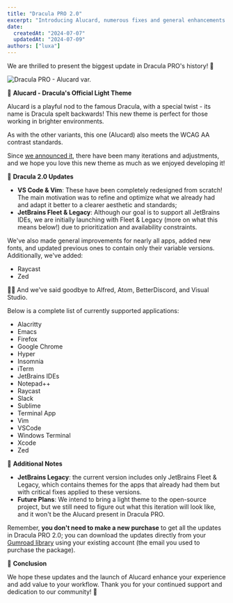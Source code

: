 ```yaml
---
title: "Dracula PRO 2.0"
excerpt: "Introducing Alucard, numerous fixes and general enhancements!"
date:
  createdAt: "2024-07-07"
  updatedAt: "2024-07-09"
authors: ["luxa"]
---
```


We are thrilled to present the biggest update in Dracula PRO's history! 🤯

![Dracula PRO - Alucard var.](/images/blog/dracula-pro-2.0-our-first-light-theme-a.jpeg)

🌄 **Alucard - Dracula's Official Light Theme**

Alucard is a playful nod to the famous Dracula, with a special twist - its name is Dracula spelt backwards! This new theme is perfect for those working in brighter environments.

As with the other variants, this one (Alucard) also meets the WCAG AA contrast standards.

Since [we announced it](/blog/get-ready-for-dracula-light-mode), there have been many iterations and adjustments, and we hope you love this new theme as much as we enjoyed developing it!

🦇 **Dracula 2.0 Updates**

- **VS Code & Vim**: These have been completely redesigned from scratch! The main motivation was to refine and optimize what we already had and adapt it better to a clearer aesthetic and standards;
- **JetBrains Fleet & Legacy**: Although our goal is to support all JetBrains IDEs, we are initially launching with Fleet & Legacy (more on what this means below!) due to prioritization and availability constraints.

We've also made general improvements for nearly all apps, added new fonts, and updated previous ones to contain only their variable versions. Additionally, we've added:

- Raycast
- Zed

👋🏻 And we've said goodbye to Alfred, Atom, BetterDiscord, and Visual Studio.

Below is a complete list of currently supported applications:

- Alacritty
- Emacs
- Firefox
- Google Chrome
- Hyper
- Insomnia
- iTerm
- JetBrains IDEs
- Notepad++
- Raycast
- Slack
- Sublime
- Terminal App
- Vim
- VSCode
- Windows Terminal
- Xcode
- Zed

📝 **Additional Notes**

- **JetBrains Legacy**: the current version includes only JetBrains Fleet & Legacy, which contains themes for the apps that already had them but with critical fixes applied to these versions.
- **Future Plans**: We intend to bring a light theme to the open-source project, but we still need to figure out what this iteration will look like, and it won't be the Alucard present in Dracula PRO.

Remember, **you don't need to make a new purchase** to get all the updates in Dracula PRO 2.0; you can download the updates directly from your [Gumroad library](https://app.gumroad.com/library) using your existing account (the email you used to purchase the package).

🏁 **Conclusion**

We hope these updates and the launch of Alucard enhance your experience and add value to your workflow. Thank you for your continued support and dedication to our community! 💜
